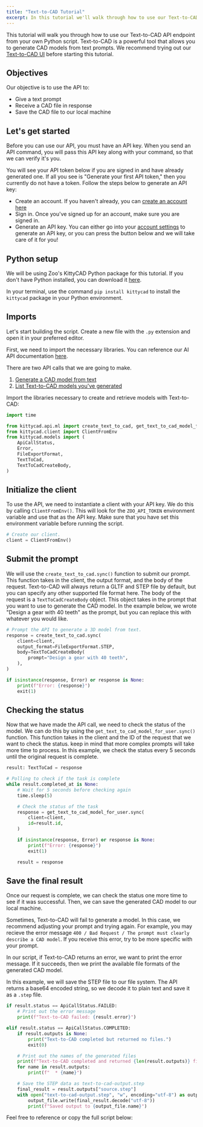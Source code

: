 ```yaml
---
title: "Text-to-CAD Tutorial"
excerpt: In this tutorial we'll walk through how to use our Text-to-CAD API endpoint in a Python script.
---
```


This tutorial will walk you through how to use our Text-to-CAD API endpoint from your own Python script. Text-to-CAD is a powerful tool that allows you to generate CAD models from text prompts. We recommend trying out our [Text-to-CAD UI](https://text-to-cad.zoo.dev/dashboard) before starting this tutorial.

## Objectives

Our objective is to use the API to:

- Give a text prompt
- Receive a CAD file in response
- Save the CAD file to our local machine

## Let's get started

Before you can use our API, you must have an API key. When you send an API command, you will pass this API key along with your command, so that we can verify it's you.

You will see your API token below if you are signed in and have already generated one. If all you see is "Generate your first API token," then you currently do not have a token. Follow the steps below to generate an API key:

- Create an account. If you haven't already, you can [create an account here](/account)
- Sign in. Once you've signed up for an account, make sure you are signed in.
- Generate an API key. You can either go into your [account settings](/account?tab=api_tokens) to generate an API key, or you can press the button below and we will take care of it for you!

<MarkDownAPITokens />

## Python setup

We will be using Zoo's KittyCAD Python package for this tutorial. If you don't have Python installed, you can download it [here](https://www.python.org/downloads/).

In your terminal, use the command `pip install kittycad` to install the `kittycad` package in your Python environment.

## Imports

Let's start building the script. Create a new file with the `.py` extension and open it in your preferred editor.

First, we need to import the necessary libraries. You can reference our AI API documentation [here](https://zoo.dev/docs/developer-tools/api/ml?lang=python).

There are two API calls that we are going to make.

1. [Generate a CAD model from text](https://zoo.dev/docs/developer-tools/api/ml/generate-a-cad-model-from-text?lang=python)
2. [List Text-to-CAD models you've generated](https://zoo.dev/docs/developer-tools/api/ml/list-text-to-cad-models-you've-generated?lang=python)

Import the libraries necessary to create and retrieve models with Text-to-CAD:

```py
import time

from kittycad.api.ml import create_text_to_cad, get_text_to_cad_model_for_user
from kittycad.client import ClientFromEnv
from kittycad.models import (
    ApiCallStatus,
    Error,
    FileExportFormat,
    TextToCad,
    TextToCadCreateBody,
)
```

## Initialize the client

To use the API, we need to instantiate a client with your API key. We do this by calling `ClientFromEnv()`. This will look for the `ZOO_API_TOKEN` environment variable and use that as the API key. Make sure that you have set this environment variable before running the script.

```py
# Create our client.
client = ClientFromEnv()
```

## Submit the prompt

We will use the `create_text_to_cad.sync()` function to submit our prompt. This function takes in the client, the output format, and the body of the request. Text-to-CAD will always return a GLTF and STEP file by default, but you can specify any other supported file format here. The body of the request is a `TextToCadCreateBody` object. This object takes in the prompt that you want to use to generate the CAD model. In the example below, we wrote "Design a gear with 40 teeth" as the prompt, but you can replace this with whatever you would like.

```py
# Prompt the API to generate a 3D model from text.
response = create_text_to_cad.sync(
    client=client,
    output_format=FileExportFormat.STEP,
    body=TextToCadCreateBody(
        prompt="Design a gear with 40 teeth",
    ),
)

if isinstance(response, Error) or response is None:
    print(f"Error: {response}")
    exit(1)
```

## Checking the status

Now that we have made the API call, we need to check the status of the model. We can do this by using the `get_text_to_cad_model_for_user.sync()` function. This function takes in the client and the ID of the request that we want to check the status. keep in mind that more complex prompts will take more time to process. In this example, we check the status every 5 seconds until the original request is complete.

```py
result: TextToCad = response

# Polling to check if the task is complete
while result.completed_at is None:
    # Wait for 5 seconds before checking again
    time.sleep(5)

    # Check the status of the task
    response = get_text_to_cad_model_for_user.sync(
        client=client,
        id=result.id,
    )

    if isinstance(response, Error) or response is None:
        print(f"Error: {response}")
        exit(1)

    result = response
```

## Save the final result

Once our request is complete, we can check the status one more time to see if it was successful. Then, we can save the generated CAD model to our local machine.

Sometimes, Text-to-CAD will fail to generate a model. In this case, we recommend adjusting your prompt and trying again. For example, you may recieve the error message `400 / Bad Request / The prompt must clearly describe a CAD model`. If you receive this error, try to be more specific with your prompt.

In our script, if Text-to-CAD returns an error, we want to print the error message. If it succeeds, then we print the available file formats of the generated CAD model.

In this example, we will save the STEP file to our file system. The API returns a base64 encoded string, so we decode it to plain text and save it as a `.step` file.

```py
if result.status == ApiCallStatus.FAILED:
    # Print out the error message
    print(f"Text-to-CAD failed: {result.error}")

elif result.status == ApiCallStatus.COMPLETED:
    if result.outputs is None:
        print("Text-to-CAD completed but returned no files.")
        exit(0)

    # Print out the names of the generated files
    print(f"Text-to-CAD completed and returned {len(result.outputs)} files:")
    for name in result.outputs:
        print(f"  * {name}")

    # Save the STEP data as text-to-cad-output.step
    final_result = result.outputs["source.step"]
    with open("text-to-cad-output.step", "w", encoding="utf-8") as output_file:
        output_file.write(final_result.decode("utf-8"))
        print(f"Saved output to {output_file.name}")
```

Feel free to reference or copy the full script below:

```py data-file="public/litterbox_assets/tutorials/text-to-cad/text-to-cad.py"

```
